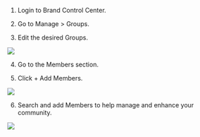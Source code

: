 1.  Login to Brand Control Center.
    
2.  Go to Manage > Groups.
    
3.  Edit the desired Groups.
    
![](https://lh7-rt.googleusercontent.com/docsz/AD_4nXdEsz1sEtZI_hnTeYlJFRvivjlOORvoOdkK9JwHddkz0fWptV6GkIrj3lTDVSLcQsTAQ0T_Our6XfLFYwUMpcNNw-gA9v-tp0KnBOaNUnLes7daaJqlkoF8rdxm-CErxCCDO05ECWOCISZPrHzYpd5a5PnP?key=kyljQ173tf_FqorFcsHLzw)

4.  Go to the Members section.
    
5.  Click + Add Members.

![](https://lh7-rt.googleusercontent.com/docsz/AD_4nXdrejUv_JuRQlH-VJGVQIotKJokXtBjUjnbOh9fsF7ab08PuOo2nsT0oIPmET57vG4DUfAyAteY6DIt3JFvebx5wo0jgvYOajuPxl2wMWljqj8-cE7TxijqGtjAvRvMC3kJIUkLhavzQor1w6DHRoPQzZw?key=kyljQ173tf_FqorFcsHLzw)

6.  Search and add Members to help manage and enhance your community.

![](https://lh7-rt.googleusercontent.com/docsz/AD_4nXf9E0ADSsMxcpL83Yzzrzvs0h3ts7Kv9Ls83-fnyGrU02bgwN9ZrpiKn003zbF_ua09Ra7aJRy6PyuFA4ZWO2pBgenLY2MThARMkUfTcMA4_V8fYHvJSB06_HelHgNZMa92Alc6Ojn70Y7-9LIurpzu6Qs?key=kyljQ173tf_FqorFcsHLzw)
